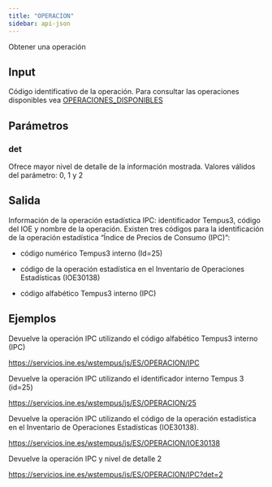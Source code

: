 ```yaml
---
title: "OPERACION"
sidebar: api-json
---
```


Obtener una operación

## Input

Código identificativo de la operación. Para consultar las operaciones disponibles vea [OPERACIONES_DISPONIBLES](operaciones_disponibles.html)

## Parámetros

### **det**

Ofrece mayor nivel de detalle de la información mostrada. Valores válidos del parámetro: 0, 1 y 2

## Salida

Información de la operación estadística IPC: identificador Tempus3, código del IOE y nombre de la operación. Existen tres códigos para la identificación de la operación estadística "Índice de Precios de Consumo (IPC)":

-   código numérico Tempus3 interno (Id=25)

-   código de la operación estadística en el Inventario de Operaciones Estadísticas (IOE30138)

-   código alfabético Tempus3 interno (IPC)

## Ejemplos

Devuelve la operación IPC utilizando el código alfabético Tempus3 interno (IPC)

<https://servicios.ine.es/wstempus/js/ES/OPERACION/IPC>

Devuelve la operación IPC utilizando el identificador interno Tempus 3 (id=25)

<https://servicios.ine.es/wstempus/js/ES/OPERACION/25>

Devuelve la operación IPC utilizando el código de la operación estadística en el Inventario de Operaciones Estadísticas (IOE30138).

<https://servicios.ine.es/wstempus/js/ES/OPERACION/IOE30138>

Devuelve la operación IPC y nivel de detalle 2

<https://servicios.ine.es/wstempus/js/ES/OPERACION/IPC?det=2>
